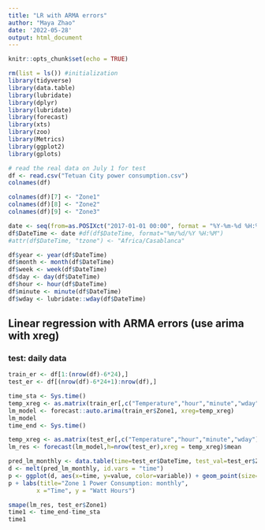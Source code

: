 ```yaml
---
title: "LR with ARMA errors"
author: "Maya Zhao"
date: '2022-05-28'
output: html_document
---
```


```r
knitr::opts_chunk$set(echo = TRUE)
```

```r
rm(list = ls()) #initialization
library(tidyverse)
library(data.table)
library(lubridate)
library(dplyr)
library(lubridate)
library(forecast)
library(xts)
library(zoo)
library(Metrics)
library(ggplot2)
library(gplots)
```

```r
# read the real data on July 1 for test
df <- read.csv("Tetuan City power consumption.csv")
colnames(df)
```



```r
colnames(df)[7] <- "Zone1"
colnames(df)[8] <- "Zone2"
colnames(df)[9] <- "Zone3"
```


```r
date <- seq(from=as.POSIXct("2017-01-01 00:00", format = "%Y-%m-%d %H:%M"), length.out = nrow(df), by = "10 min")
df$DateTime <- date #df(df$DateTime, format="%m/%d/%Y %H:%M")
#attr(df$DateTime, "tzone") <- "Africa/Casablanca"

df$year <- year(df$DateTime)
df$month <- month(df$DateTime)
df$week <- week(df$DateTime)
df$day <- day(df$DateTime)
df$hour <- hour(df$DateTime)
df$minute <- minute(df$DateTime)
df$wday <- lubridate::wday(df$DateTime)
```



## Linear regression with ARMA errors (use arima with xreg)

### test: daily data
```r
train_er <- df[1:(nrow(df)-6*24),]
test_er <- df[(nrow(df)-6*24+1):nrow(df),]
```

```r
time_sta <- Sys.time()
temp_xreg <- as.matrix(train_er[,c("Temperature","hour","minute","wday")])
lm_model <- forecast::auto.arima(train_er$Zone1, xreg=temp_xreg)
lm_model
time_end <- Sys.time()
```
```r
temp_xreg <- as.matrix(test_er[,c("Temperature","hour","minute","wday")])
lm_res <- forecast(lm_model,h=nrow(test_er),xreg = temp_xreg)$mean
```

```r
pred_lm_monthly <- data.table(time=test_er$DateTime, test_val=test_er$Zone1, pred_val=lm_res)
d <- melt(pred_lm_monthly, id.vars = "time")
p <- ggplot(d, aes(x=time, y=value, color=variable)) + geom_point(size=1) + geom_line()
p + labs(title="Zone 1 Power Consumption: monthly",
        x ="Time", y = "Watt Hours")
```


```r
smape(lm_res, test_er$Zone1)
time1 <- time_end-time_sta
time1
```

















